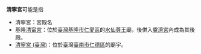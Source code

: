 '''清寧宮'''可能是指
*清寧宮：宮殿名
*基隆[[清甯宮|清甯宮]]：位於[[臺灣|臺灣]][[基隆市|基隆市]][[仁愛區|仁愛區]]的[[水仙尊王|水仙尊王]]廟，後併入[[奠濟宮|奠濟宮]]內成為其後殿。
*[[清寧宮_(臺灣)|清寧宮 (臺灣)]]：位於臺灣[[臺南市|臺南市]][[仁德區|仁德區]]的廟宇。

{{消歧義|cat=三字建築物消歧義}}
